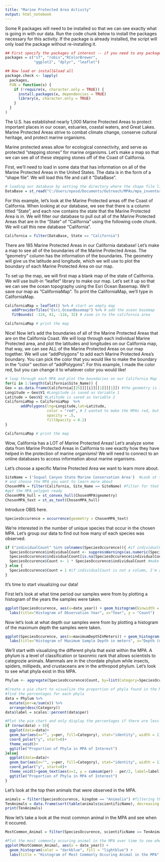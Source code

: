 ```yaml
---
title: "Marine Protected Area Activity"
output: html_notebook
---
```


Some R packages will need to be installed so that we can see exactly what is going in with our data. Run the code chunk below to install the packages necessary for this activity. If the package is already installed, the script will only load the package without re-installing it.

```r
## First specify the packages of interest -- if you need to any packages in the future, add them here
packages = c("sf", "robis","RColorBrewer",
             "ggplot2", "dplyr", "leaflet")

## Now load or install&load all
package.check <- lapply(
  packages,
  FUN = function(x) {
    if (!require(x, character.only = TRUE)) {
      install.packages(x, dependencies = TRUE)
      library(x, character.only = TRUE)
    }
  }
)
```

The U.S. has established nearly 1,000 Marine Protected Areas to protect important places in our ocean, estuaries, coastal waters, and Great Lakes. Marine Protected Areas strive to combat climate change, conserve cultural heritage, and protect marine organisms. 

Marine protected areas allow for ecological connectivity, and serve as protected "stepping stones" for marine organisms. Let's make a map so that we can see all of these stepping stones off of the Coast of California.

First, we'll need to load in some data that has information on all of the Marine Protected Areas in the United States. The data is in the form of a "shape file". We will load this file and call it "DataBase". 

```r
# loading our database by setting the directory where the shape file lives with the file extension (.shp)
DataBase = st_read("C:/Users/nposd/Documents/Outreach/MPAs/mpa_inventory_2014_public_shp.shp")
```

For this example, let's look at the Marine Protected areas off the Coast of California. When looking at our database, we see that there is a column titled "State", and each row contains the state that the Marine Protected Area is in. We will filter our database to pull out all of the Marine Protected Areas that are in the "State" of "California" using the following code chunk. We will call this new database "California". 

```r
California = filter(DataBase, State == "California")
```

There are 185 Marine Protected Areas in our California database! Let's make a map to see all of the boundaries of the Marine Protected Areas. The "geometry" column has the information of the boundaries. The geometry will give us the latitude and longitude, which we will use to plot the boundary of each Marine Protected Area on our map. 

To set up the map, we will first map a blank map of the state of California. We will use built-in "leaflet" library to make our map. Let's set it up so that we can see the ocean topography using the Esri Ocean Basemap. We'll save our map as "CaliforniaMap". To print the CaliforniaMap, we'll type in CaliforniaMap. 

```r
CaliforniaMap = leaflet() %>% # start an empty map
   addProviderTiles("Esri.OceanBasemap") %>% # add the ocean basemap 
   fitBounds( -124, 41, -116, 32) # zoom in to the california area

CaliforniaMap # print the map
```
Nice! Now let's add the boundaries of all of the Marine Protected Areas that are on the California Coast. We will loop through each individual Marine Protected area, and plot the latitudes and longitudes on our California map, that way, we can see ALL of the Marine Protected Areas on our map together. We will use "addPolygons" to add each Marine Protected Area's boundary. You can pick the color that you would like to make the boundary in the "color" section of "addPolygons". For this example, I made the color red, but you can change it to whatever color you would like!

```r

# loop through each MPA and plot the boundaries on our California Map
for(i in 1:length(California$Site_Name)) {
Geo = as.data.frame(California[[25]][[i]][[1]][[1]]) #the geometry is in the 25th column
Longitude = Geo$V1 #Longitude is saved as Variable 1
Latitude = Geo$V2 #Latitude is saved as Variable 2
CaliforniaMap = CaliforniaMap  %>% 
       addPolygons(lng=Longitude,lat=Latitude, 
                   color = "red", # I wanted to make the MPAs red, but you can put any colors you want!
                   opacity = .5, 
                   fillOpacity = 0.2)
}

CaliforniaMap # print the map
```

Wow, California has a LOT of Marine Protected Areas! Let's analyze some data from Marine Protected Areas in California to see exactly how they have helped in the protection of marine organisms! We will need to connect to an online databases to access information about marine organisms. 

Let's choose a specific Marine Protected Area we want to learn more about. 
```r
SiteName = ('Soquel Canyon State Marine Conservation Area')  #Look at the California data frame in your global environment...
# and choose the MPA you want to learn more about
ChosenMPA = filter(California, Site_Name == SiteName) #filter for that specific MPA
#get the MPA polygon ready
ChosenMPA_hull = st_convex_hull(ChosenMPA$geometry)
ChosenMPA_text = st_as_text(ChosenMPA_hull)
```

Introduce OBIS here.
```r
SpeciesOccurence = occurrence(geometry = ChosenMPA_text)
```

We're interested in the number of unique species that occur in the chosen MPA. Let's group our data to find out how many of each species was observed. 
```r
if ("individualCount" %in% colnames(SpeciesOccurence)){ #if individualCount is an available column..
  SpeciesOccurence$individualCount <- suppressWarnings(as.numeric(SpeciesOccurence$individualCount)) #introduces NAs
  SpeciesOccurence$individualCount[is.na(SpeciesOccurence$individualCount)] <- 1 #convert NANs to 1; I'm assuming that if it's listed, there was at least one count
  SpeciesOccurence$Count <- 1 * SpeciesOccurence$individualCount #make a new column for Counts of each species
} else {
  SpeciesOccurence$Count = 1 #if individualCount is not a column, I'm assuming that if it's listed there was at least 1 count
}
```

It's time to start visualizing our data!

First let's look at what time period our samples were from by plotting a histogram of the years the samples were taken.
```r
ggplot(SpeciesOccurence, aes(x=date_year)) + geom_histogram(binwidth = 1)+
  labs(title="Histogram of Observation Year", x="Year", y = "Count")
```

Now let's look at what depth our samples were from by plotting a histogram of the maximum depth the samples were taken.
```r
ggplot(SpeciesOccurence, aes(x=maximumDepthInMeters)) + geom_histogram(binwidth = 10)+
  labs(title="Histogram of Maximum Sample Depth in meters", x="Depth (meters)", y = "Count")
```

We'll start with visualizing the different phyla that exist within the MPA. A phylum is a level of classification or taxonmic rank that allows scientists to categrozie animals. Mammals are in the chordate phylum while insects, spiders, millipeds, and crustaceans are in the arthropod phylum. Let's look to see what phyla exist in this MPA.

```r
Phylum <- aggregate(SpeciesOccurence$Count, by=list(Category=SpeciesOccurence$phylum),FUN=sum) #aggregate the data by phyla

#Create a pie chart to visualize the proportion of phyla found in the MPA
#find the percentages for each phyla
data = Phylum %>% 
  mutate(per=x/sum(x)) %>% 
  arrange(desc(Category))
data$label = scales::percent(data$per)

#Plot the pie chart and only display the percentages if there are less than 8 phyla so it doesn't get too crowded on the pie chart
if (nrow(data) > 8){
  ggplot(data=data)+
  geom_bar(aes(x="", y=per, fill=Category), stat="identity", width = 1)+
  coord_polar("y", start=0)+
  theme_void()+
  ggtitle("Proportion of Phyla in MPA of Interest")
}else{
  ggplot(data=data)+
  geom_bar(aes(x="", y=per, fill=Category), stat="identity", width = 1)+
  coord_polar("y", start=0)+
  theme_void()+geom_text(aes(x=1, y = cumsum(per) - per/2, label=label))+
  ggtitle("Proportion of Phyla in MPA of Interest")
}
```

Let's look at the top then animals that were observed in the MPA.
```r
animals = filter(SpeciesOccurence, kingdom == "Animalia") #filtering the dataframe to pull out the animals
TenAnimals = data.frame(sort(table(animals$scientificName), decreasing = TRUE)[1:10]) #finding the 10 animals that occur most often in the dataframe
print(TenAnimals)
```

Now let's take a look at the most common animal in the MPA and see when it occured.
```r
MostCommon_Animal = filter(SpeciesOccurence, scientificName == TenAnimals$Var1[[1]]) #filter for the most commonly occuring animal

#Plot the most commonly occuring animal in the MPA over time to see when it occured and how many of them were observed at that time
ggplot(MostCommon_Animal, aes(x = date_year)) + 
  geom_histogram(color = "darkblue", fill = "lightblue") + 
  labs(title = "Histogram of Most Commonly Occuring Animal in the MPA", x = "Year", y = "# of Kelp Bass") # make a histogram showing the most commonly occuring animal
```



